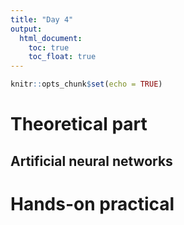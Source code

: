 ```yaml
---
title: "Day 4"
output:
  html_document:
    toc: true
    toc_float: true 
---
```


```r
knitr::opts_chunk$set(echo = TRUE)
```

# Theoretical part

## Artificial neural networks

# Hands-on practical